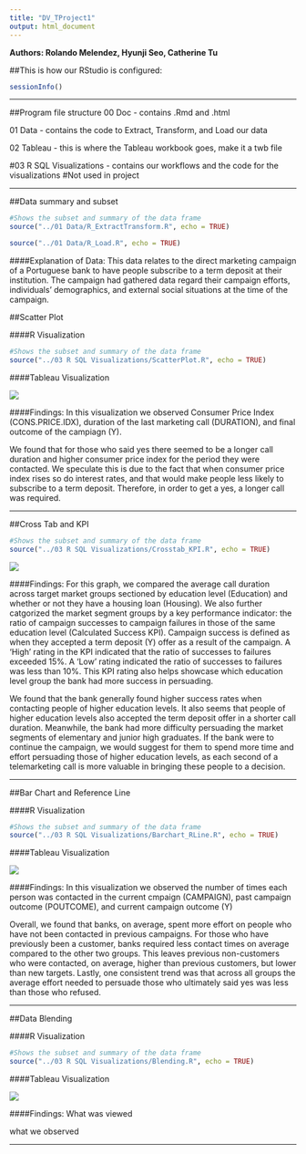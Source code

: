 ```yaml
---
title: "DV_TProject1"
output: html_document
---
```


**Authors: Rolando Melendez, Hyunji Seo, Catherine Tu**

##This is how our RStudio is configured:
```r
sessionInfo()
```
***
##Program file structure
  00 Doc - contains .Rmd and .html 
  
  01 Data - contains the code to Extract, Transform, and Load our data 
  
  02 Tableau - this is where the Tableau workbook goes, make it a twb file 
  
  #03 R SQL Visualizations - contains our workflows and the code for the visualizations #Not used in project

***  
##Data summary and subset
```r
#Shows the subset and summary of the data frame
source("../01 Data/R_ExtractTransform.R", echo = TRUE)
```
```r
source("../01 Data/R_Load.R", echo = TRUE)
```

####Explanation of Data:
This data relates to the direct marketing campaign of a Portuguese bank to have people subscribe to a term deposit at their institution. The campaign had gathered data regard their campaign efforts, individuals' demographics, and external social situations at the time of the campaign. 

##Scatter Plot

####R Visualization

```r
#Shows the subset and summary of the data frame
source("../03 R SQL Visualizations/ScatterPlot.R", echo = TRUE)
```

####Tableau Visualization

![](./Scatter Plot.jpg)

####Findings:
In this visualization we observed Consumer Price Index (CONS.PRICE.IDX), duration of the last marketing call (DURATION), and final outcome of the campiagn (Y).

We found that for those who said yes there seemed to be a longer call duration and higher consumer price index for the period they were contacted. We speculate this is due to the fact that when consumer price index rises so do interest rates, and that would make people less likely to subscribe to a term deposit. Therefore, in order to get a yes, a longer call was required. 

***

##Cross Tab and KPI
```r
#Shows the subset and summary of the data frame
source("../03 R SQL Visualizations/Crosstab_KPI.R", echo = TRUE)
```
![](./Crosstab.jpg)

####Findings:
For this graph, we compared the average call duration across target market groups sectioned by education level (Education) and whether or not they have a housing loan (Housing). We also further catgorized the market segment groups by a key performance indicator: the ratio of campaign successes to campaign failures in those of the same education level (Calculated Success KPI). Campaign success is defined as when they accepted a term deposit (Y) offer as a result of the campaign. A 'High' rating in the KPI indicated that the ratio of successes to failures exceeded 15%. A 'Low' rating indicated the ratio of successes to failures was less than 10%. This KPI rating also helps showcase which education level group the bank had more success in persuading.

We found that the bank generally found higher success rates when contacting people of higher education levels. It also seems that people of higher education levels also accepted the term deposit offer in a shorter call duration. Meanwhile, the bank had more difficulty persuading the market segments of  elementary and junior high graduates. If the bank were to continue the campaign, we would suggest for them to spend more time and effort persuading those of higher education levels, as each second of a telemarketing call is more valuable in bringing these people to a decision.

***

##Bar Chart and Reference Line

####R Visualization

```r
#Shows the subset and summary of the data frame
source("../03 R SQL Visualizations/Barchart_RLine.R", echo = TRUE)
```

####Tableau Visualization

![](./Barchart.jpg)

####Findings:
In this visualization we observed the number of times each person was contacted in the current cmpaign (CAMPAIGN), past campaign outcome (POUTCOME), and current campaign outcome (Y)

Overall, we found that banks, on average, spent more effort on people who have not been contacted in previous campaigns. For those who have previously been a customer, banks required less contact times on average compared to the other two groups. This leaves previous non-customers who were contacted, on average, higher than previous customers, but lower than new targets. Lastly, one consistent trend was that across all groups the average effort needed to persuade those who ultimately said yes was less than those who refused. 

***

##Data Blending 

####R Visualization

```r
#Shows the subset and summary of the data frame
source("../03 R SQL Visualizations/Blending.R", echo = TRUE)
```

####Tableau Visualization

![](./Blending.jpg)

####Findings:
What was viewed

what we observed

***
